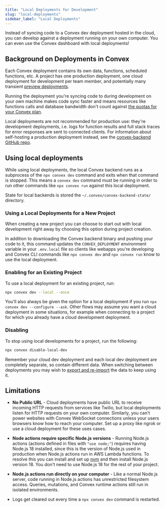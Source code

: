 ```yaml
---
title: "Local Deployments for Development"
slug: "local-deployments"
sidebar_label: "Local Deployments"
---
```


Instead of syncing code to a Convex dev deployment hosted in the cloud, you can
develop against a deployment running on your own computer. You can even use the
Convex dashboard with local deployments!

## Background on Deployments in Convex

Each Convex deployment contains its own data, functions, scheduled functions,
etc. A project has one production deployment, one cloud deployment for
development per team member, and potentially many transient
[preview deployments](/docs/testing.mdx).

Running the deployment you're syncing code to during development on your own
machine makes code sync faster and means resources like functions calls and
database bandwidth don't count against
[the quotas for your Convex plan](https://www.convex.dev/pricing).

Local deployments are not recommended for production use: they're development
deployments, i.e. logs for function results and full stack traces for error
responses are sent to connected clients. For information about self-hosting a
production deployment instead, see the
[convex-backend GitHub repo](https://github.com/get-convex/convex-backend).

## Using local deployments

<BetaAdmonition feature="Local deployments" verb="are" />

While using local deployments, the local Convex backend runs as a subprocess of
the `npx convex dev` command and exits when that command is stopped. This means
a `convex dev` command must be running in order to run other commands like
`npx convex run` against this local deployment.

State for local backends is stored the `~/.convex/convex-backend-state/`
directory.

### Using a Local Deployments for a New Project

When creating a new project you can choose to start out with local development
right away by choosing this option during project creation.

In addition to downloading the Convex backend binary and pushing your code to
it, this command updates the `CONVEX_DEPLOYMENT` environment variable in your
`.env.local` file so clients like webapps you're developing and Convex CLI
commands like `npx convex dev` and `npx convex run` know to use the local
deployment.

### Enabling for an Existing Project

To use a local deployment for an existing project, run:

```sh
npx convex dev --local --once
```

You'll also always be given the option for a local deployment if you run
`npx convex dev --configure --ask`. Other flows may assume you want a cloud
deployment in some situations, for example when connecting to a project for
which you already have a cloud development deployment.

### Disabling

To stop using local developments for a project, run the following:

```sh
npx convex disable-local-dev
```

Remember your cloud dev deployment and each local dev deployment are completely
separate, so contain different data. When switching between deployments you may
wish to [export and re-import](/database/import-export/import-export.mdx) the
data to keep using it.

## Limitations

- **No Public URL** - Cloud deployments have public URL to receive incoming HTTP
  requests from services like Twilio, but local deployments listen for HTTP
  requests on your own computer. Similarly, you can't power websites with Convex
  WebSocket connections unless your users browsers know how to reach your
  computer. Set up a proxy like ngrok or use a cloud deployment for these uses
  cases.

- **Node actions require specific Node.js versions** - Running Node.js actions
  (actions defined in files with `"use node;"`) requires having Node.js 18
  installed, since this is the version of Node.js used in production when
  Node.js actions run in AWS Lambda functions. To resolve this you can install
  and set up [nvm](https://github.com/nvm-sh/nvm) and then install Node.js
  version 18. You don't need to use Node.js 18 for the rest of your project.

- **Node.js actions run directly on your computer** - Like a normal Node.js
  server, code running in Node.js actions has unrestricted filesystem access.
  Queries, mutations, and Convex runtime actions still run in isolated
  environments.

- Logs get cleared out every time a `npx convex dev` command is restarted.
